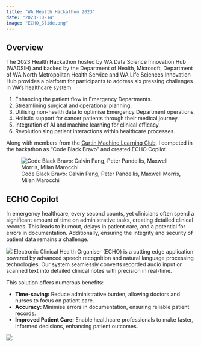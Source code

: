 ```yaml
---
title: "WA Health Hackathon 2023"
date: "2023-10-14"
image: "ECHO_Slide.png"
---
```

## Overview
The 2023 Health Hackathon hosted by WA Data Science Innovation Hub (WADSIH) and backed by the Department of Health, Microsoft, Department of WA North Metropolitan Health Service and WA Life Sciences Innovation Hub provides a platform for participants to address six pressing challenges in WA's healthcare system.

1. Enhancing the patient flow in Emergency Departments.
2. Streamlining surgical and operational planning.
3. Utilising non-health data to optimise Emergency Department operations.
4. Holistic support for cancer patients through their medical journey.
5. Integration of AI and machine learning for clinical efficacy.
6. Revolutionising patient interactions within healthcare processes.

Along with members from the [Curtin Machine Learning Club](https://curtinmachinelearning.club/), I competed in the hackathon as "Code Black Bravo" and created ECHO Copilot.

![Code Black Bravo: Calvin Pang, Peter Pandellis, Maxwell Morris, Milan Marocchi](Team_Photo.JPG)

## ECHO Copilot
In emergency healthcare, every second counts, yet clinicians often spend a significant amount of time on administrative tasks, creating detailed clinical records. This leads to burnout, delays in patient care, and a potential for errors in documentation. Additionally, ensuring the integrity and security of patient data remains a challenge.

![](ECHO_Slide.png)
Electronic Clinical Health Organiser (ECHO) is a cutting edge application powered by advanced speech recognition and natural language processing technologies. Our system seamlessly converts recorded audio input or scanned text into detailed clinical notes with precision in real-time.

This solution offers numerous benefits:

- **Time-saving:** Reduce administrative burden, allowing doctors and nurses to focus on patient care.
- **Accuracy:** Minimise errors in documentation, ensuring reliable patient records.
- **Improved Patient Care:** Enable healthcare professionals to make faster, informed decisions, enhancing patient outcomes.

![](ECHO_Presentation.jpg)

